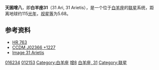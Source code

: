 {{Starbox begin |
   name=天囷增八（白羊座31）<br>31 Arietis }}
{{Starbox observe |
  epoch=J2000 |
  ra=02<sup>h</sup> 36<sup>m</sup> 37.9157<sup>s</sup> |
  dec= +12° 26′ 51.499″ |
  appmag_v=5.68 | 
  constell=[[白羊座|白羊座]] |
  星官= [[胃宿|胃宿]] [[天囷|天囷]] }}
{{Starbox character |
 class=F7V |
 r-i =  |
 v-r =  |
 b-v = 0.49 |
 u-b = -0.08 |
  variable= }}
{{Starbox astrometry |
  radial_v=6.8 |
  prop_mo_ra=279.53 |
  prop_mo_dec= -85.4 |
  parallax=28.4 |
  p_error=0.87 |
  absmag_v=6.17 }}
{{Starbox detail|
  mass=1,7 |
  radius=1,4 |
  luminosity=6 | 
  temperature=6,000–7,500 |
  metal= |
  rotation=<= 10 km/s <br>0,01943162823958943 Year |
  age= }}
{{Starbox visbin |
  name= CCDM 02366+1227 B |
  period= |
  axis=0,1 |
  eccentricity= |
  inclination=153 |
  node= |
  periastron= }}

{{Starbox catalog |
  names=[[NLTT|NLTT]] 8469, [[Boss_General_Catalogue|GC]] 3133, [[IRAS|IRAS]] 02339+1213, [[GCRV|GCRV]] 1471, [[LSPM|LSPM]] J0236+1226, [[TD1_Catalog_of_Stellar_Ultraviolet_Fluxes|TD1]] 1531, MCA 7, [[Luyten_Two-Tenths_catalogue|LTT]] 10864, [[Tycho_Catalogue|TYC]] 642-47-1, [[Astronomische_Gesellschaft_Katalog|AG]]+12° 276, [[Henry_Draper_Catalogue|HD]] 16234, [[2MASS|2MASS]] J02363787+1226517, [[UBV_Photoelectric_Photometry_Catalogue|UBV M]] 9052, [[All-Sky_Compiled_Catalogue|ASCC]] 918378, [[Hipparcos_Input_Catalogue|HIC]] 12153, [[General_Catalogue_of_Trigonometric_Stellar_Parallaxes|PLX]] 526, [[USNO|USNO]]-B1.0 1024-00031710, [[Durchmusterung|BD]]+11° 360, [[Hipparcos_Catalogue|HIP]] 12153, [[PPM_Star_Catalogue|PPM]] 118379, [[uvby98|uvby98]] 100016234, [[Catalog_of_Components_of_Double_and_Multiple_Stars|CCDM]] J02366+1227A, [[Bright_Star_Catalogue|HR]] 763, [[Catalogue_of_rotational_velocities_of_the_stars|ROT]] 352, [[Yale_Observatory_Zone_Catalog|YZ]] 12 759, [[FK5|FK5]] 2179, [[Index_catalog_of_Double_Stars|IDS]] 02312+1200 A, [[Smithsonian_Astrophysical_Observatory_Star_Catalog|SAO]] 93022, [[Washington_Double_Star_Catalog|WDS]] J02366+1227. }}
{{Starbox reference |
  Simbad=HD+16234
| ARICNS = }}
{{Starbox end}}
'''天囷增八'''，即'''白羊座31'''（31 Ari, 31 Arietis），是一个位于[[白羊座|白羊座]]的[[联星|联星]]系统，距离地球约115[[光年|光年]]，[[视星等|视星等]]为5.68。

==参考资料==
* [http://webviz.u-strasbg.fr/viz-bin/VizieR-S?HR%20763 HR 763] {{Wayback|url=http://webviz.u-strasbg.fr/viz-bin/VizieR-S?HR%20763 |date=20160304202451 }}
* [http://webviz.u-strasbg.fr/viz-bin/VizieR-S?CCDM%20J02366%2b1227A CCDM J02366 +1227] {{Wayback|url=http://webviz.u-strasbg.fr/viz-bin/VizieR-S?CCDM%20J02366%2b1227A |date=20160304062856 }}
* [http://aladin.u-strasbg.fr/AladinPreview?-c=02+36+37.9157%2B12+26+51.499&ident=NLTT++8469&submit=Aladin+previewer Image 31 Arietis]

{{Stars of Aries}}
{{星官|天囷|13|21}}
[[Category:HD和HDE天體|016234]]
[[Category:HIP天體|012153]]
[[Category:白羊座|Category:白羊座]]
[[Category:天囷_(星官)|增8]]
[[Category:佛氏天體|白羊座, 31]]
[[Category:联星|Category:联星]]